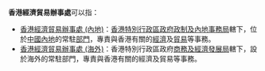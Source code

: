 '''香港經濟貿易辦事處'''可以指：
*[[香港經濟貿易辦事處_(內地)|香港經濟貿易辦事處 (內地)]]：[[香港特別行政區政府|香港特別行政區政府]][[香港政制事務局|政制及內地事務局]]轄下，位於[[中國內地|中國內地]]的常駐[[香港特別行政區政府部門|部門]]，專責與香港有關的[[經濟|經濟]]及[[貿易|貿易]]等事務。
*[[香港經濟貿易辦事處_(海外)|香港經濟貿易辦事處 (海外)]]：香港特別行政區政府[[商務及經濟發展局|商務及經濟發展局]]轄下，設於海外的常駐部門，專責與香港有關的經濟及貿易等事務。

{{disambig|Cat=組織機構消歧義}}